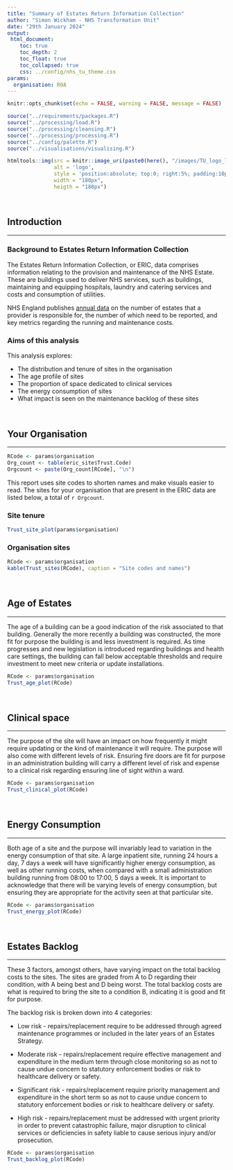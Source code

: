 ```yaml
---
title: "Summary of Estates Return Information Collection"
author: "Simon Wickham - NHS Transformation Unit"
date: "29th January 2024"
output:
 html_document:
    toc: true
    toc_depth: 2
    toc_float: true
    toc_collapsed: true
    css: ../config/nhs_tu_theme.css
params:
  organisation: R0A
---
```


```r
knitr::opts_chunk$set(echo = FALSE, warning = FALSE, message = FALSE)
```

```r
source("../requirements/packages.R")
source("../processing/load.R")
source("../processing/cleansing.R")
source("../processing/processing.R")
source("../config/palette.R")
source("../visualisations/visualising.R")
```

```r

htmltools::img(src = knitr::image_uri(paste0(here(), "/images/TU_logo_large.png")), 
               alt = 'logo', 
               style = 'position:absolute; top:0; right:5%; padding:10px;',
               width = "180px",
               heigth = "180px")
```

<br/>

## Introduction
***
### Background to Estates Return Information Collection
The Estates Return Information Collection, or ERIC, data comprises information relating to the provision and maintenance of the NHS Estate. These are buildings used to deliver NHS services, such as buildings, maintaining and equipping hospitals, laundry and catering services and costs and consumption of utilities.

NHS England publishes [annual data](https://digital.nhs.uk/data-and-information/publications/statistical/estates-returns-information-collection) on the number of estates that a provider is responsible for, the number of which need to be reported, and key metrics regarding the running and maintenance costs.

### Aims of this analysis
This analysis explores:

* The distribution and tenure of sites in the organisation
* The age profile of sites
* The proportion of space dedicated to clinical services
* The energy consumption of sites
* What impact is seen on the maintenance backlog of these sites

<br/>

## Your Organisation {.tabset .tabset-fade}
***
```r
RCode <- params$organisation
Org_count <- table(eric_site$Trust.Code)
Orgcount <- paste(Org_count[RCode], "\n")
```

This report uses site codes to shorten names and make visuals easier to read. The sites for your organisation that are present in the ERIC data are listed below, a total of `r Orgcount`.

### Site tenure
```r
Trust_site_plot(params$organisation)
```

### Organisation sites
```r
RCode <- params$organisation
kable(Trust_sites(RCode), caption = "Site codes and names")
```

<br/>

## Age of Estates
***
The age of a building can be a good indication of the risk associated to that building. Generally the more recently a building was constructed, the more fit for purpose the building is and less investment is required. As time progresses and new legislation is introduced regarding buildings and health care settings, the building can fall below acceptable thresholds and require investment to meet new criteria or update installations. 

```r
RCode <- params$organisation
Trust_age_plot(RCode)
```

<br/>

## Clinical space
***
The purpose of the site will have an impact on how frequently it might require updating or the kind of maintenance it will require. The purpose will also come with different levels of risk. Ensuring fire doors are fit for purpose in an administration building will carry a different level of risk and expense to a clinical risk regarding ensuring line of sight within a ward.

```r
RCode <- params$organisation
Trust_clinical_plot(RCode)
```

<br/>

## Energy Consumption
***
Both age of a site and the purpose will invariably lead to variation in the energy consumption of that site. A large inpatient site, running 24 hours a day, 7 days a week will have significantly higher energy consumption, as well as other running costs, when compared with a small administration building running from 08:00 to 17:00, 5 days a week. It is important to acknowledge that there will be varying levels of energy consumption, but ensuring they are appropriate for the activity seen at that particular site.

```r
RCode <- params$organisation
Trust_energy_plot(RCode)
```

<br/>

## Estates Backlog
***
These 3 factors, amongst others, have varying impact on the total backlog costs to the sites. The sites are graded from A to D regarding their condition, with A being best and D being worst. The total backlog costs are what is required to bring the site to a condition B, indicating it is good and fit for purpose. 

The backlog risk is broken down into 4 categories:

- Low risk - repairs/replacement require to be addressed through agreed maintenance programmes or included in the later years of an Estates Strategy.

- Moderate risk - repairs/replacement require effective management and expenditure in the medium term through close monitoring so as not to cause undue concern to statutory enforcement bodies or risk to healthcare delivery or safety.

- Significant risk - repairs/replacement require priority management and expenditure in the short term so as not to cause undue concern to statutory enforcement bodies or risk to healthcare delivery or safety.

- High risk - repairs/replacement must be addressed with urgent priority in order to prevent catastrophic failure, major disruption to clinical services or deficiencies in safety liable to cause serious injury and/or prosecution.

```r
RCode <- params$organisation
Trust_backlog_plot(RCode)
```
